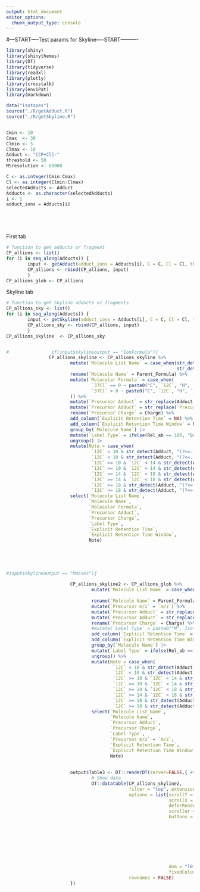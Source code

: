 ```yaml
---
output: html_document
editor_options: 
  chunk_output_type: console
---
```


#---START----Test params for Skyline----START---------- 

```r

library(shiny)
library(shinythemes)
library(DT)
library(tidyverse)
library(readxl)
library(plotly)
library(crosstalk)
library(enviPat)
library(markdown)

data("isotopes")
source("./R/getAdduct.R")
source("./R/getSkyline.R")


Cmin <- 10
Cmax  <- 30
Clmin <- 5
Clmax <- 10
Adduct <- "[CP+Cl]-"
threshold <- 50
MSresolution <- 60000

C <- as.integer(Cmin:Cmax)
Cl <- as.integer(Clmin:Clmax)
selectedAdducts <- Adduct
Adducts <- as.character(selectedAdducts)
i <- 1
adduct_ions = Adducts[i]






```


First tab
```r


# function to get adducts or fragment
CP_allions <- list()
for (i in seq_along(Adducts)) {
        input <- getAdduct(adduct_ions = Adducts[i], C = C, Cl = Cl, threshold = threshold)
        CP_allions <- rbind(CP_allions, input)
        }
CP_allions_glob <- CP_allions


```


Skyline tab
```r



                
# function to get Skyline adducts or fragments
CP_allions_sky <- list()
for (i in seq_along(Adducts)) {
        input <- getSkyline(adduct_ions = Adducts[i], C = C, Cl = Cl, threshold = threshold)
        CP_allions_sky <- rbind(CP_allions, input)
        }
CP_allions_skyline  <- CP_allions_sky


#                if(input$skylineoutput == "IonFormula"){
                CP_allions_skyline <- CP_allions_skyline %>%
                        mutate(`Molecule List Name` = case_when(str_detect(Adduct, "(?<=.)CP(?=.)") == TRUE ~ paste0("CP-C", `12C`),
                                                                str_detect(Adduct, "(?<=.)CO(?=.)") == TRUE ~ paste0("CO-C", `12C`))) %>%
                        rename(`Molecule Name` = Parent_Formula) %>%
                        mutate(`Molecular Formula` = case_when(
                                `37Cl` == 0 ~ paste0("C", `12C`, "H", `1H`, "Cl", `35Cl`),
                                `37Cl` > 0 ~ paste0("C", `12C`, "H", `1H`, "Cl", `35Cl`, "Cl'", `37Cl`)
                        )) %>%
                        mutate(`Precursor Adduct` = str_replace(Adduct, "\\].*", "]")) %>% 
                        mutate(`Precursor Adduct` = str_replace(`Precursor Adduct`, "(.+?(?=\\-))|(.+?(?=\\+))", "[M")) %>%
                        rename(`Precursor Charge` = Charge) %>%
                        add_column(`Explicit Retention Time` = NA) %>%
                        add_column(`Explicit Retention Time Window` = NA) %>%
                        group_by(`Molecule Name`) |> 
                        mutate(`Label Type` = ifelse(Rel_ab == 100, "Quan", "Qual")) |> # choose the highest rel_ab ion as quan ion and the rest will be qual
                        ungroup() |> 
                        mutate(Note = case_when(
                                `12C` < 10 & str_detect(Adduct, "(?<=.)CP(?=.)") == TRUE ~ "vSCCP",
                                `12C` < 10 & str_detect(Adduct, "(?<=.)CO(?=.)") == TRUE ~ "vSCCO",
                                `12C` >= 10 & `12C` < 14 & str_detect(Adduct, "(?<=.)CP(?=.)") == TRUE ~ "SCCPs",
                                `12C` >= 10 & `12C` < 14 & str_detect(Adduct, "(?<=.)CO(?=.)") == TRUE ~ "SCCOs",
                                `12C` >= 14 & `12C` < 18 & str_detect(Adduct, "(?<=.)CP(?=.)") == TRUE ~ "MCCPs",
                                `12C` >= 14 & `12C` < 18 & str_detect(Adduct, "(?<=.)CO(?=.)") == TRUE ~ "MCCOs",
                                `12C` >= 18 & str_detect(Adduct, "(?<=.)CP(?=.)") == TRUE ~ "LCCPs",
                                `12C` >= 18 & str_detect(Adduct, "(?<=.)CO(?=.)") == TRUE ~ "LCCOs")) %>%
                        select(`Molecule List Name`, 
                               `Molecule Name`, 
                               `Molecular Formula`, 
                               `Precursor Adduct`, 
                               `Precursor Charge`,
                               `Label Type`,
                               `Explicit Retention Time`, 
                               `Explicit Retention Time Window`, 
                               Note)
                
                
                

                
#input$skylineoutput == "Masses"){
                        
                        CP_allions_skyline2 <- CP_allions_glob %>%
                                mutate(`Molecule List Name` = case_when(str_detect(Adduct, "(?<=.)CP(?=.)") == TRUE ~ paste0("CP-C", `12C`),
                                                                        str_detect(Adduct, "(?<=.)CO(?=.)") == TRUE ~ paste0("CO-C", `12C`))) %>%
                                rename(`Molecule Name` = Parent_Formula) %>%
                                mutate(`Precursor m/z` = `m/z`) %>% 
                                mutate(`Precursor Adduct` = str_replace(Adduct, "\\].*", "]")) %>% 
                                mutate(`Precursor Adduct` = str_replace(`Precursor Adduct`, "(.+?(?=\\-))|(.+?(?=\\+))", "[M")) %>%
                                rename(`Precursor Charge` = Charge) %>%
                                #mutate(`Label Type` = paste0("M", Isotopologue)) %>%
                                add_column(`Explicit Retention Time` = NA) %>%
                                add_column(`Explicit Retention Time Window` = NA) %>%
                                group_by(`Molecule Name`) |> 
                                mutate(`Label Type` = ifelse(Rel_ab == 100, "Quan", "Qual")) |> # choose the highest rel_ab ion as quan ion and the rest will be qual
                                ungroup() %>%
                                mutate(Note = case_when(
                                        `12C` < 10 & str_detect(Adduct, "(?<=.)CP(?=.)") == TRUE ~ "vSCCP",
                                        `12C` < 10 & str_detect(Adduct, "(?<=.)CO(?=.)") == TRUE ~ "vSCCO",
                                        `12C` >= 10 & `12C` < 14 & str_detect(Adduct, "(?<=.)CP(?=.)") == TRUE ~ "SCCPs",
                                        `12C` >= 10 & `12C` < 14 & str_detect(Adduct, "(?<=.)CO(?=.)") == TRUE ~ "SCCOs",
                                        `12C` >= 14 & `12C` < 18 & str_detect(Adduct, "(?<=.)CP(?=.)") == TRUE ~ "MCCPs",
                                        `12C` >= 14 & `12C` < 18 & str_detect(Adduct, "(?<=.)CO(?=.)") == TRUE ~ "MCCOs",
                                        `12C` >= 18 & str_detect(Adduct, "(?<=.)CP(?=.)") == TRUE ~ "LCCPs",
                                        `12C` >= 18 & str_detect(Adduct, "(?<=.)CO(?=.)") == TRUE ~ "LCCOs")) %>%
                                select(`Molecule List Name`, 
                                       `Molecule Name`, 
                                       `Precursor Adduct`,
                                       `Precursor Charge`, 
                                       `Label Type`,
                                       `Precursor m/z` = `m/z`,
                                       `Explicit Retention Time`, 
                                       `Explicit Retention Time Window`, 
                                       Note)
                        
                        
                        output$Table3 <- DT::renderDT(server=FALSE,{ #need to keep server = FALSE otherwise excel download the visible rows of the table, but this will also give warning about large tables
                                # Show data
                                DT::datatable(CP_allions_skyline2, 
                                              filter = "top", extensions = c("Buttons", "Scroller"),
                                              options = list(scrollY = 650,
                                                             scrollX = 500,
                                                             deferRender = TRUE,
                                                             scroller = TRUE,
                                                             buttons = list(list(extend = "excel", filename = "Skyline_transition_list", title = NULL,
                                                                                 exportOptions = list(
                                                                                         modifier = list(page = "all")
                                                                                 )),
                                                                            list(extend = "csv", filename = "Skyline_transition_list", title = NULL,
                                                                                 exportOptions = list(
                                                                                         modifier = list(page = "all")
                                                                                 )),
                                                                            list(extend = "colvis", targets = 0, visible = FALSE)),
                                                             dom = "lBfrtip",
                                                             fixedColumns = TRUE), 
                                              rownames = FALSE)
                        })

                        
                



```






      